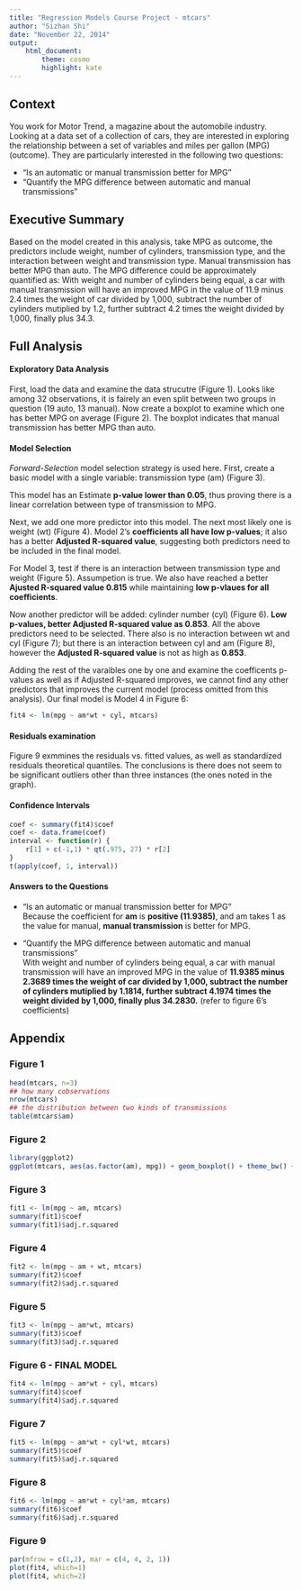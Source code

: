 ```yaml
---
title: "Regression Models Course Project - mtcars"
author: "Sizhan Shi"
date: "November 22, 2014"
output: 
    html_document:
        theme: cosmo
        highlight: kate
---
```

## Context  

You work for Motor Trend, a magazine about the automobile industry. Looking at a data set of a collection of cars, they are interested in exploring the relationship between a set of variables and miles per gallon (MPG) (outcome). They are particularly interested in the following two questions:  

- "Is an automatic or manual transmission better for MPG”  
- "Quantify the MPG difference between automatic and manual transmissions"  

## Executive Summary  
Based on the model created in this analysis, take MPG as outcome, the predictors include weight, number of cylinders, transmission type, and the interaction between weight and transmission type. Manual transmission has better MPG than auto. The MPG difference could be approximately quantified as: With weight and number of cylinders being equal, a car with manual transmission will have an improved MPG in the value of 11.9 minus 2.4 times the weight of car divided by 1,000, subtract the number of cylinders mutiplied by 1.2, further subtract 4.2 times the weight divided by 1,000, finally plus 34.3.  

## Full Analysis  

#### Exploratory Data Analysis  
First, load the data and examine the data strucutre (Figure 1). Looks like among 32 observations, it is fairely an even split between two groups in question (19 auto, 13 manual). Now create a boxplot to examine which one has better MPG on average (Figure 2). The boxplot indicates that manual transmission has better MPG than auto.    

#### Model Selection  
*Forward-Selection* model selection strategy is used here. First, create a basic model with a single variable: transmission type (am) (Figure 3).  

This model has an Estimate **p-value lower than 0.05**, thus proving there is a linear correlation between type of transmission to MPG.  

Next, we add one more predictor into this model. The next most likely one is weight (wt) (Figure 4).  Model 2's **coefficients all have low p-values**; it also has a better **Adjusted R-squared value**, suggesting both predictors need to be included in the final model.  

For Model 3, test if there is an interaction between transmission type and weight (Figure 5). Assumpetion is true. We also have reached a better **Ajusted R-squared value 0.815** while maintaining **low p-vlaues for all coefficients**.   

Now another predictor will be added: cylinder number (cyl) (Figure 6). **Low p-values, better Adjusted R-squared value as 0.853**. All the above predictors need to be selected. There also is no interaction between wt and cyl (Figure 7); but there is an interaction between cyl and am (Figure 8), however the **Adjusted R-squared value** is not as high as **0.853**.    

Adding the rest of the varaibles one by one and examine the coefficents p-values as well as if Adjusted R-squared improves, we cannot find any other predictors that improves the current model (process omitted from this analysis). Our final model is Model 4 in Figure 6:  

```r
fit4 <- lm(mpg ~ am*wt + cyl, mtcars)
```

#### Residuals examination  
Figure 9 exmmines the residuals vs. fitted values, as well as standardized residuals theoretical quantiles. The conclusions is there does not seem to be significant outliers other than three instances (the ones noted in the graph).  

#### Confidence Intervals  

```r
coef <- summary(fit4)$coef
coef <- data.frame(coef)
interval <- function(r) {
    r[1] + c(-1,1) * qt(.975, 27) * r[2]
}
t(apply(coef, 1, interval))
```


#### Answers to the Questions  

- "Is an automatic or manual transmission better for MPG”  
Because the coefficient for **am** is **positive (11.9385)**, and am takes 1 as the value for manual, **manual transmission** is better for MPG.  

- "Quantify the MPG difference between automatic and manual transmissions"  
With weight and number of cylinders being equal, a car with manual transmission will have an improved MPG in the value of **11.9385 minus 2.3689 times the weight of car divided by 1,000, subtract the number of cylinders mutiplied by 1.1814, further subtract 4.1974 times the weight divided by 1,000, finally plus 34.2830.** (refer to figure 6's coefficients)   


## Appendix

### Figure 1  
```r
head(mtcars, n=3)
## how many cobservations
nrow(mtcars)
## the distribution between two kinds of transmissions
table(mtcars$am)
```

### Figure 2  
```r
library(ggplot2)
ggplot(mtcars, aes(as.factor(am), mpg)) + geom_boxplot() + theme_bw() + labs(x="0=Auto, 1=Manual")
```

### Figure 3  

```r
fit1 <- lm(mpg ~ am, mtcars)
summary(fit1)$coef
summary(fit1)$adj.r.squared
```

### Figure 4  


```r
fit2 <- lm(mpg ~ am + wt, mtcars)
summary(fit2)$coef
summary(fit2)$adj.r.squared
```

### Figure 5  

```r
fit3 <- lm(mpg ~ am*wt, mtcars)
summary(fit3)$coef
summary(fit3)$adj.r.squared
```

### Figure 6 - FINAL MODEL    

```r
fit4 <- lm(mpg ~ am*wt + cyl, mtcars)
summary(fit4)$coef
summary(fit4)$adj.r.squared
```

### Figure 7  

```r
fit5 <- lm(mpg ~ am*wt + cyl*wt, mtcars)
summary(fit5)$coef
summary(fit5)$adj.r.squared
```

### Figure 8  
```r
fit6 <- lm(mpg ~ am*wt + cyl*am, mtcars)
summary(fit6)$coef
summary(fit6)$adj.r.squared
```

### Figure 9

```r
par(mfrow = c(1,2), mar = c(4, 4, 2, 1))
plot(fit4, which=1)
plot(fit4, which=2)
```
